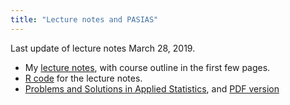 ```yaml
---
title: "Lecture notes and PASIAS"
---
```


Last update of lecture notes March 28, 2019.

- My [lecture notes](slides-sw.pdf), with course outline in the first few pages.
- [R code](slides-sw.R) for the lecture notes.
- [Problems and Solutions in Applied Statistics](http://ritsokiguess.site/pasias), and [PDF version](http://ritsokiguess.site/pasias/pasias.pdf)


